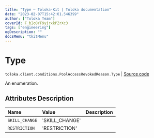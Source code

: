 ```yaml
---
title: "Type — Toloka-Kit | Toloka documentation"
date: "2023-02-07T15:42:01.546399"
author: ["Toloka Team"]
coverId: F_bIcOYF9yjrxkPZrXc3
tags: ["engineering"]
ogDescription: ""
docsMenu: "tkitMenu"
---
```


# Type
`toloka.client.conditions.PoolAccessRevokedReason.Type` | [Source code](https://github.com/Toloka/toloka-kit/blob/v1.1.3/src/client/conditions.py#L263)

An enumeration.

## Attributes Description

| Name | Value | Description |
| :------| :-----------| :----------|
`SKILL_CHANGE`|'SKILL_CHANGE'|
`RESTRICTION`|'RESTRICTION'|